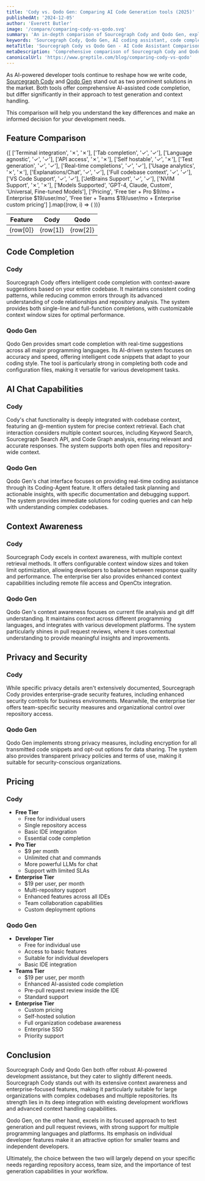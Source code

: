 ```yaml
---
title: 'Cody vs. Qodo Gen: Comparing AI Code Generation tools (2025)'
publishedAt: '2024-12-05'
author: 'Everett Butler'
image: '/compare/comparing-cody-vs-qodo.svg'
summary: 'An in-depth comparison of Sourcegraph Cody and Qodo Gen, exploring their features, pricing, and capabilities to help developers choose the right AI coding assistant.'
keywords: 'Sourcegraph Cody, Qodo Gen, AI coding assistant, code completion, developer tools, IDE integration, code generation, AI programming tools'
metaTitle: 'Sourcegraph Cody vs Qodo Gen - AI Code Assistant Comparison (2025)'
metaDescription: 'Comprehensive comparison of Sourcegraph Cody and Qodo Gen, including features, pricing, and capabilities to help developers choose the best AI coding assistant for their needs.'
canonicalUrl: 'https://www.greptile.com/blog/comparing-cody-vs-qodo'
---
```


As AI-powered developer tools continue to reshape how we write code, [Sourcegraph Cody](https://sourcegraph.com/) and [Qodo Gen](https://www.qodo.ai/) stand out as two prominent solutions in the market. Both tools offer comprehensive AI-assisted code completion, but differ significantly in their approach to test generation and context handling. 

This comparison will help you understand the key differences and make an informed decision for your development needs.

## Feature Comparison

<table style={{
  borderCollapse: 'collapse',
  width: '100%',
  margin: '2rem 0',
  borderRadius: '8px',
  overflow: 'hidden',
  fontSize: '0.95rem',
  lineHeight: '1.5'
}}>
  <thead>
    <tr>
      <th style={{
        backgroundColor: '#f8fafc',
        padding: '1rem',
        textAlign: 'left',
        borderBottom: '1px solid #e2e8f0',
        fontWeight: '600',
        color: '#1a202c'
      }}>Feature</th>
      <th style={{
        backgroundColor: '#f8fafc',
        padding: '1rem',
        textAlign: 'center',
        borderBottom: '1px solid #e2e8f0',
        fontWeight: '600',
        color: '#1a202c'
      }}>Cody</th>
      <th style={{
        backgroundColor: '#f8fafc',
        padding: '1rem',
        textAlign: 'center',
        borderBottom: '1px solid #e2e8f0',
        fontWeight: '600',
        color: '#1a202c'
      }}>Qodo</th>
    </tr>
  </thead>
  <tbody>
    {[
    ['Terminal integration', '✗', '✗'],
    ['Tab completion', '✓', '✓'],
    ['Language agnostic', '✓', '✓'],
    ['API access', '✗', '✗'],
    ['Self hostable', '✓', '✗'],
    ['Test generation', '✓', '✓'],
    ['Real-time completions', '✓', '✓'],
    ['Usage analytics', '✗', '✗'],
    ['Explanations/Chat', '✓', '✓'],
    ['Full codebase context', '✓', '✓'],
    ['VS Code Support', '✓', '✓'],
    ['JetBrains Support', '✓', '✓'],
    ['NVIM Support', '✗', '✗'],
    ['Models Supported', 'GPT-4, Claude, Custom', 'Universal, Fine-tuned Models'],
    ['Pricing', 'Free tier + Pro $9/mo + Enterprise $19/user/mo', 'Free tier + Teams $19/user/mo + Enterprise custom pricing']
].map((row, i) => (
      <tr key={i} style={{ 
        backgroundColor: 'white',
        transition: 'background-color 0.2s'
      }}>
        <td style={{
          padding: '1rem',
          borderBottom: '1px solid #e2e8f0',
          fontWeight: '500',
          backgroundColor: '#f8fafc'
        }}>{row[0]}</td>
        <td style={{
          padding: '1rem',
          borderBottom: '1px solid #e2e8f0',
          textAlign: 'center',
          color: row[1] === '✓' ? '#22c55e' : row[1] === '✗' ? '#ef4444' : '#1a202c',
          fontSize: (row[1] === '✓' || row[1] === '✗') ? '1.5rem' : '0.95rem'
        }}>{row[1]}</td>
        <td style={{
          padding: '1rem',
          borderBottom: '1px solid #e2e8f0',
          textAlign: 'center',
          color: row[2] === '✓' ? '#22c55e' : row[2] === '✗' ? '#ef4444' : '#1a202c',
          fontSize: (row[2] === '✓' || row[2] === '✗') ? '1.5rem' : '0.95rem'
        }}>{row[2]}</td>
      </tr>
    ))}
  </tbody>
</table>

## Code Completion

### Cody
Sourcegraph Cody offers intelligent code completion with context-aware suggestions based on your entire codebase. It maintains consistent coding patterns, while reducing common errors through its advanced understanding of code relationships and repository analysis. The system provides both single-line and full-function completions, with customizable context window sizes for optimal performance.

### Qodo Gen
Qodo Gen provides smart code completion with real-time suggestions across all major programming languages. Its AI-driven system focuses on accuracy and speed, offering intelligent code snippets that adapt to your coding style. The tool is particularly strong in completing both code and configuration files, making it versatile for various development tasks.

## AI Chat Capabilities

### Cody
Cody's chat functionality is deeply integrated with codebase context, featuring an @-mention system for precise context retrieval. Each chat interaction considers multiple context sources, including Keyword Search, Sourcegraph Search API, and Code Graph analysis, ensuring relevant and accurate responses. The system supports both open files and repository-wide context.

### Qodo Gen
Qodo Gen's chat interface focuses on providing real-time coding assistance through its Coding-Agent feature. It offers detailed task planning and actionable insights, with specific documentation and debugging support. The system provides immediate solutions for coding queries and can help with understanding complex codebases.

## Context Awareness

### Cody
Sourcegraph Cody excels in context awareness, with multiple context retrieval methods. It offers configurable context window sizes and token limit optimization, allowing developers to balance between response quality and performance. The enterprise tier also provides enhanced context capabilities including remote file access and OpenCtx integration.

### Qodo Gen
Qodo Gen's context awareness focuses on current file analysis and git diff understanding. It maintains context across different programming languages, and integrates with various development platforms. The system particularly shines in pull request reviews, where it uses contextual understanding to provide meaningful insights and improvements.

## Privacy and Security

### Cody
While specific privacy details aren't extensively documented, Sourcegraph Cody provides enterprise-grade security features, including enhanced security controls for business environments. Meanwhile, the enterprise tier offers team-specific security measures and organizational control over repository access.

### Qodo Gen
Qodo Gen implements strong privacy measures, including encryption for all transmitted code snippets and opt-out options for data sharing. The system also provides transparent privacy policies and terms of use, making it suitable for security-conscious organizations.

## Pricing

### Cody
- **Free Tier**
  - Free for individual users
  - Single repository access
  - Basic IDE integration
  - Essential code completion
- **Pro Tier**
  - $9 per month
  - Unlimited chat and commands
  - More powerful LLMs for chat
  - Support with limited SLAs
- **Enterprise Tier**
  - $19 per user, per month
  - Multi-repository support
  - Enhanced features across all IDEs
  - Team collaboration capabilities
  - Custom deployment options

### Qodo Gen
- **Developer Tier**
  - Free for individual use
  - Access to basic features
  - Suitable for individual developers
  - Basic IDE integration
- **Teams Tier**
  - $19 per user, per month
  - Enhanced AI-assisted code completion
  - Pre-pull request review inside the IDE
  - Standard support
- **Enterprise Tier**
  - Custom pricing
  - Self-hosted solution
  - Full organization codebase awareness
  - Enterprise SSO
  - Priority support

## Conclusion

Sourcegraph Cody and Qodo Gen both offer robust AI-powered development assistance, but they cater to slightly different needs. Sourcegraph Cody stands out with its extensive context awareness and enterprise-focused features, making it particularly suitable for large organizations with complex codebases and multiple repositories. Its strength lies in its deep integration with existing development workflows and advanced context handling capabilities.

Qodo Gen, on the other hand, excels in its focused approach to test generation and pull request reviews, with strong support for multiple programming languages and platforms. Its emphasis on individual developer features make it an attractive option for smaller teams and independent developers. 

Ultimately, the choice between the two will largely depend on your specific needs regarding repository access, team size, and the importance of test generation capabilities in your workflow.
